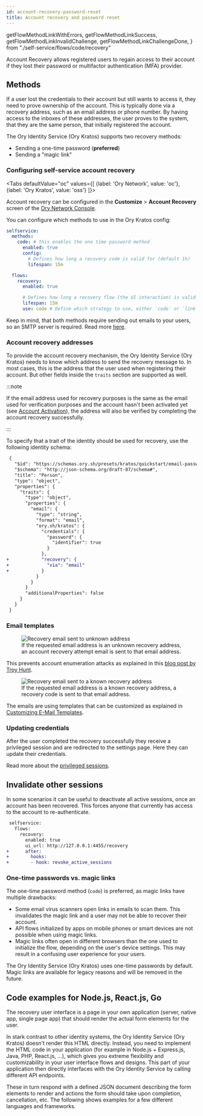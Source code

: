 ```yaml
---
id: account-recovery-password-reset
title: Account recovery and password reset
---
```



  getFlowMethodLinkWithErrors,
  getFlowMethodLinkSuccess,
  getFlowMethodLinkInvalidChallenge,
  getFlowMethodLinkChallengeDone,
} from "./self-service/flows/code/recovery"


Account Recovery allows registered users to regain access to their account if they lost their password or multifactor
authentication (MFA) provider.

## Methods

If a user lost the credentials to their account but still wants to access it, they need to prove ownership of the account. This is
typically done via a recovery address, such as an email address or phone number. By having access to the inboxes of these
addresses, the user proves to the system, that they are the same person, that initially registered the account.

The Ory Identity Service (Ory Kratos) supports two recovery methods:

- Sending a one-time password (**preferred**)
- Sending a "magic link"

### Configuring self-service account recovery

<Tabs
  defaultValue="oc"
  values={[
    {label: 'Ory Network', value: 'oc'},
    {label: 'Ory Kratos', value: 'oss'}
  ]}>
  <TabItem value="oc">

Account recovery can be configured in the **Customize** > **Account Recovery** screen of the
[Ory Network Console](https://console.ory.sh/guides).

  </TabItem>
  <TabItem value="oss">

You can configure which methods to use in the Ory Kratos config:

```yaml title="path/to/my/kratos/config.yml"
selfservice:
  methods:
    code: # this enables the one time password method
      enabled: true
      config:
        # Defines how long a recovery code is valid for (default 1h)
        lifespan: 15m

  flows:
    recovery:
      enabled: true

      # Defines how long a recovery flow (the UI interaction) is valid for (default 1h)
      lifespan: 15m
      use: code # Define which strategy to use, either `code` or `link`
```

Keep in mind, that both methods require sending out emails to your users, so an SMTP server is required. Read more
[here](./emails-sms/01_sending-emails-smtp.mdx).

  </TabItem>
</Tabs>

### Account recovery addresses

To provide the account recovery mechanism, the Ory Identity Service (Ory Kratos) needs to know which address to send the recovery
message to. In most cases, this is the address that the user used when registering their account. But other fields inside the
`traits` section are supported as well.

:::note

If the email address used for recovery purposes is the same as the email used for verification purposes and the account hasn't
been activated yet (see [Account Activation](./self-service/flows/verify-email-account-activation.mdx)), the address will also be
verified by completing the account recovery successfully.

:::

To specify that a trait of the identity should be used for recovery, use the following identity schema:

```diff
 {
   "$id": "https://schemas.ory.sh/presets/kratos/quickstart/email-password/identity.schema.json",
   "$schema": "http://json-schema.org/draft-07/schema#",
   "title": "Person",
   "type": "object",
   "properties": {
     "traits": {
       "type": "object",
       "properties": {
         "email": {
           "type": "string",
           "format": "email",
           "ory.sh/kratos": {
             "credentials": {
               "password": {
                 "identifier": true
               }
             },
+            "recovery": {
+              "via": "email"
+            }
           }
         }
       }
       "additionalProperties": false
     }
   }
 }
```

### Email templates

<p>
  <figure>
    <img alt="Recovery email sent to unknown address" src={useBaseUrl("images/kratos/email-recovery-unknown.png")} />
    <figcaption>
      If the requested email address is an unknown recovery address, an account recovery attempt email is sent to that email
      address.
    </figcaption>
  </figure>
</p>

This prevents account enumeration attacks as explained in this
[blog post by Troy Hunt](https://www.troyhunt.com/website-enumeration-insanity-how-our-personal-data-is-leaked/).

<p>
  <figure>
    <img alt="Recovery email sent to a known recovery address" src={useBaseUrl("images/kratos/email-recovery-known.png")} />
    <figcaption>
      If the requested email address is a known recovery address, a recovery code is sent to that email address.
    </figcaption>
  </figure>
</p>

The emails are using templates that can be customized as explained in
[Customizing E-Mail Templates](emails-sms/custom-email-templates).

### Updating credentials

After the user completed the recovery successfully they receive a privileged session and are redirected to the settings page. Here
they can update their credentials.

Read more about the [privileged sessions](./session-management/01_overview.mdx#privileged-sessions).

## Invalidate other sessions

In some scenarios it can be useful to deactivate all active sessions, once an account has been recovered. This forces anyone that
currently has access to the account to re-authenticate.

```diff
 selfservice:
   flows:
     recovery:
       enabled: true
       ui_url: http://127.0.0.1:4455/recovery
+      after:
+        hooks:
+        - hook: revoke_active_sessions
```

### One-time passwords vs. magic links

The one-time password method (`code`) is preferred, as magic links have multiple drawbacks:

- Some email virus scanners open links in emails to scan them. This invalidates the magic link and a user may not be able to
  recover their account.
- API flows initialized by apps on mobile phones or smart devices are not possible when using magic links.
- Magic links often open in different browsers than the one used to initialize the flow, depending on the user's device settings.
  This may result in a confusing user experience for your users.

The Ory Identity Service (Ory Kratos) uses one-time passwords by default. Magic links are available for legacy reasons and will be
removed in the future.

## Code examples for Node.js, React.js, Go

The recovery user interface is a page in your own application (server, native app, single page app) that should render the actual
form elements for the user.

In stark contrast to other identity systems, the Ory Identity Service (Ory Kratos) doesn't render this HTML directly. Instead, you
need to implement the HTML code in your application (for example in Node.js + Express.js, Java, PHP, React.js, ...), which gives
you extreme flexibility and customizability in your user interface flows and designs. This part of your application then directly
interfaces with the Ory Identity Service by calling different API endpoints.

These in turn respond with a defined JSON document describing the form elements to render and actions the form should take upon
completion, cancellation, etc. The following shows examples for a few different languages and frameworks.

<RenderFlow flow="recovery" />
